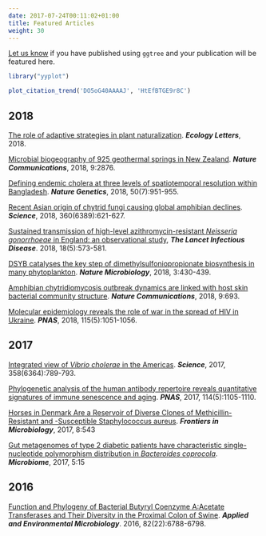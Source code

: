 ```yaml
---
date: 2017-07-24T00:11:02+01:00
title: Featured Articles
weight: 30
---
```



<link rel="stylesheet" href="https://guangchuangyu.github.io/css/font-awesome.min.css">


[Let us know](https://github.com/GuangchuangYu/featured_img) if you have published using `ggtree` and your publication will be featured here.


```r
library("yyplot")

plot_citation_trend('DO5oG40AAAAJ', 'HtEfBTGE9r8C')
```


## <i class="fa fa-calendar"></i> 2018


[The role of adaptive strategies in plant naturalization](https://doi.org/10.1111/ele.13104).
**_Ecology Letters_**, 2018.

[Microbial biogeography of 925 geothermal springs in New Zealand](https://www.nature.com/articles/s41467-018-05020-y).
**_Nature Communications_**, 2018, 9:2876.

[Defining endemic cholera at three levels of spatiotemporal resolution within Bangladesh](https://www.nature.com/articles/s41588-018-0150-8).
**_Nature Genetics_**, 2018, 50(7):951-955.

[Recent Asian origin of chytrid fungi causing global amphibian declines](http://science.sciencemag.org/content/360/6389/621.full).
**_Science_**, 2018, 360(6389):621-627.

[Sustained transmission of high-level azithromycin-resistant *Neisseria gonorrhoeae* in England: an observational study](https://www.sciencedirect.com/science/article/pii/S1473309918301221), **_The Lancet Infectious Disease_**. 2018, 18(5):573-581.


[DSYB catalyses the key step of dimethylsulfoniopropionate biosynthesis in many phytoplankton](https://www.nature.com/articles/s41564-018-0119-5).
**_Nature Microbiology_**, 2018, 3:430-439.

[Amphibian chytridiomycosis outbreak dynamics are linked with host skin bacterial community structure](https://www.nature.com/articles/s41467-018-02967-w).
**_Nature Communications_**, 2018, 9:693.

[Molecular epidemiology reveals the role of war in the spread of HIV in Ukraine](http://dx.doi.org/10.1073/pnas.1701447115).
**_PNAS_**, 2018, 115(5):1051-1056.

## <i class="fa fa-calendar"></i> 2017

[Integrated view of *Vibrio cholerae* in the Americas](http://science.sciencemag.org/content/358/6364/789.full).
**_Science_**, 2017, 358(6364):789-793.


[Phylogenetic analysis of the human antibody repertoire reveals quantitative signatures of immune senescence and aging](http://dx.doi.org/10.1073/pnas.1617959114).
***PNAS***, 2017, 114(5):1105-1110.


[Horses in Denmark Are a Reservoir of Diverse Clones of Methicillin-Resistant and -Susceptible Staphylococcus aureus](https://www.ncbi.nlm.nih.gov/pmc/articles/PMC5376617/).
***Frontiers in Microbiology***, 2017, 8:543


[Gut metagenomes of type 2 diabetic patients have characteristic single-nucleotide polymorphism distribution in *Bacteroides coprocola*](https://microbiomejournal.biomedcentral.com/articles/10.1186/s40168-017-0232-3). ***Microbiome***, 2017, 5:15


## <i class="fa fa-calendar"></i> 2016

[Function and Phylogeny of Bacterial Butyryl Coenzyme A:Acetate Transferases and Their Diversity in the Proximal Colon of Swine](http://aem.asm.org/content/82/22/6788.short).
***Applied and Environmental Microbiology***. 2016, 82(22):6788-6798.


